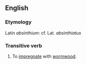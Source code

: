 ==English==

===Etymology===
Latin ''absinthium'': cf. Lat. ''absinthiatus''
===Transitive verb===
#To [[impregnate]] with [[wormwood]].